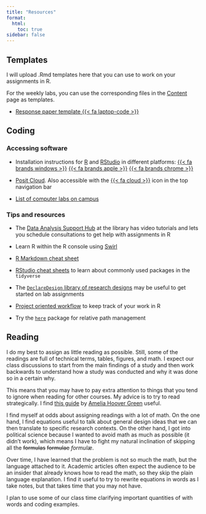 ```yaml
---
title: "Resources"
format:
  html:
    toc: true
sidebar: false
---
```


## Templates

I will upload .Rmd templates here that you can use to work on your assignments in R.

For the weekly labs, you can use the corresponding files in the [Content](/content/) page as templates.

- [Response paper template {{< fa laptop-code >}}](/resources/response_paper_template.Rmd)

## Coding

### Accessing software

- Installation instructions for [R](https://www.r-project.org/) and [RStudio](https://posit.co/downloads/) in different platforms: [{{< fa brands windows >}}](https://socialsciences.mcmaster.ca/jfox/Courses/R/ICPSR/R-install-instructions.html) [{{< fa brands apple >}}](https://socialsciences.mcmaster.ca/jfox/Courses/R/ICPSR/R-install-instructions.html) [{{< fa brands chrome >}}](https://levente.littvay.hu/chromebook/) 

- [Posit Cloud](https://posit.cloud/). Also accessible with the [{{< fa cloud >}}](https://posit.cloud/) icon in the top navigation bar

- [List of computer labs on campus](https://uts.mcmaster.ca/services/teaching-and-learning/computer-labs/)


### Tips and resources

- The [Data Analysis Support Hub](https://library.mcmaster.ca/services/dash) at the library has video tutorials and lets you schedule consultations to get help with assignments in R

- Learn R within the R console using [Swirl](https://swirlstats.com/)

- [R Markdown cheat sheet](https://www.rstudio.com/wp-content/uploads/2015/02/rmarkdown-cheatsheet.pdf)

- [RStudio cheat sheets](https://posit.co/resources/cheatsheets/) to learn about commonly used packages in the `tidyverse`

- The [`DeclareDesign` library of research designs](https://declaredesign.org/r/designlibrary/) may be useful to get started on lab assignments

- [Project oriented workflow](https://r4ds.had.co.nz/workflow-projects.html) to keep track of your work in R

- Try the [`here`](https://here.r-lib.org/) package for relative path management


## Reading

I do my best to assign as little reading as possible. Still, some of the readings are full of technical terms, tables, figures, and math. I expect our class discussions to start from the main findings of a study and then work backwards to understand how a study was conducted and why it was done so in a certain why.

This means that you may have to pay extra attention to things that you tend to ignore when reading for other courses. My advice is to try to read strategically. I find [this guide](https://www.ameliahoovergreen.com/uploads/9/3/0/9/93091546/howtoread.pdf) by [Amelia Hoover Green](https://www.ameliahoovergreen.com/) useful.

I find myself at odds about assigning readings with a lot of math. On the one hand, I find equations useful to talk about general design ideas that we can then translate to specific research contexts. On the other hand, I got into political science because I wanted to avoid math as much as possible (it didn't work), which means I have to fight my natural inclination of skipping all the ~~formulas~~ ~~formulae~~ *formulæ*.

Over time, I have learned that the problem is not so much the math, but the language attached to it. Academic articles often expect the audience to be an insider that already knows how to read the math, so they skip the plain language explanation. I find it useful to try to rewrite equations in words as I take notes, but that takes time that you may not have.

I plan to use some of our class time clarifying important quantities of with words and coding examples.

